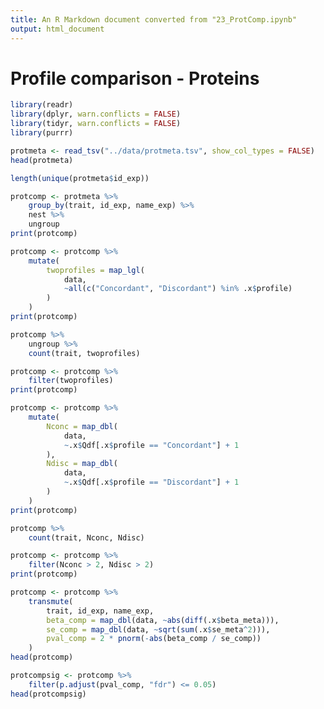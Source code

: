 ```yaml
---
title: An R Markdown document converted from "23_ProtComp.ipynb"
output: html_document
---
```


# Profile comparison - Proteins

```r
library(readr)
library(dplyr, warn.conflicts = FALSE)
library(tidyr, warn.conflicts = FALSE)
library(purrr)
```

```r
protmeta <- read_tsv("../data/protmeta.tsv", show_col_types = FALSE)
head(protmeta)
```

```r
length(unique(protmeta$id_exp))
```

```r
protcomp <- protmeta %>%
    group_by(trait, id_exp, name_exp) %>%
    nest %>%
    ungroup
print(protcomp)
```

```r
protcomp <- protcomp %>%
    mutate(
        twoprofiles = map_lgl(
            data,
            ~all(c("Concordant", "Discordant") %in% .x$profile)
        )
    )
print(protcomp)
```

```r
protcomp %>%
    ungroup %>%
    count(trait, twoprofiles)
```

```r
protcomp <- protcomp %>%
    filter(twoprofiles)
print(protcomp)
```

```r
protcomp <- protcomp %>%
    mutate(
        Nconc = map_dbl(
            data,
            ~.x$Qdf[.x$profile == "Concordant"] + 1
        ),
        Ndisc = map_dbl(
            data,
            ~.x$Qdf[.x$profile == "Discordant"] + 1
        )
    )
print(protcomp)
```

```r
protcomp %>%
    count(trait, Nconc, Ndisc)
```

```r
protcomp <- protcomp %>%
    filter(Nconc > 2, Ndisc > 2)
print(protcomp)
```

```r
protcomp <- protcomp %>%
    transmute(
        trait, id_exp, name_exp,
        beta_comp = map_dbl(data, ~abs(diff(.x$beta_meta))),
        se_comp = map_dbl(data, ~sqrt(sum(.x$se_meta^2))),
        pval_comp = 2 * pnorm(-abs(beta_comp / se_comp))
    )
head(protcomp)
```

```r
protcompsig <- protcomp %>%
    filter(p.adjust(pval_comp, "fdr") <= 0.05)
head(protcompsig)
```

